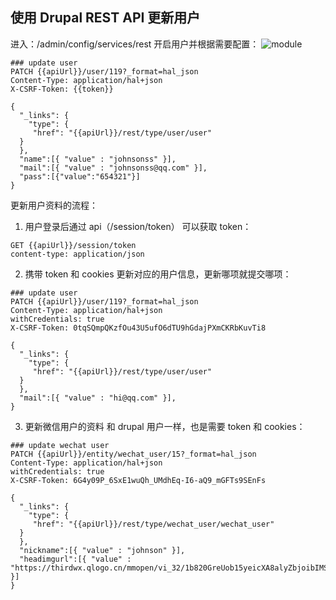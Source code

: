
<Meta title="开发/用户接口/更新" id="update" />

## 使用 Drupal REST API 更新用户

进入：/admin/config/services/rest 开启用户并根据需要配置：
![module](/assets/storybook/assets/drupal/user-update.png)

```
### update user
PATCH {{apiUrl}}/user/119?_format=hal_json
Content-Type: application/hal+json
X-CSRF-Token: {{token}}

{
  "_links": {
    "type": {
     "href": "{{apiUrl}}/rest/type/user/user"
  }
  },
  "name":[{ "value" : "johnsonss" }],
  "mail":[{ "value" : "johnsonss@qq.com" }],
  "pass":[{"value":"654321"}]
}

```

更新用户资料的流程：

1. 用户登录后通过 api（/session/token） 可以获取 token：

```
GET {{apiUrl}}/session/token
content-type: application/json
```

2. 携带 token 和 cookies 更新对应的用户信息，更新哪项就提交哪项：

```
### update user
PATCH {{apiUrl}}/user/119?_format=hal_json
Content-Type: application/hal+json
withCredentials: true
X-CSRF-Token: 0tqSQmpQKzfOu43U5ufO6dTU9hGdajPXmCKRbKuvTi8

{
  "_links": {
    "type": {
     "href": "{{apiUrl}}/rest/type/user/user"
  }
  },
  "mail":[{ "value" : "hi@qq.com" }],
}

```

3. 更新微信用户的资料
   和 drupal 用户一样，也是需要 token 和 cookies：

```
### update wechat user
PATCH {{apiUrl}}/entity/wechat_user/15?_format=hal_json
Content-Type: application/hal+json
withCredentials: true
X-CSRF-Token: 6G4y09P_6SxE1wuQh_UMdhEq-I6-aQ9_mGFTs9SEnFs

{
  "_links": {
    "type": {
     "href": "{{apiUrl}}/rest/type/wechat_user/wechat_user"
  }
  },
  "nickname":[{ "value" : "johnson" }],
  "headimgurl":[{ "value" : "https://thirdwx.qlogo.cn/mmopen/vi_32/1b820GreUob15yeicXA8alyZbjoibIMSHPmDnaZwHnVrn4tQP3nPwYMXgu1diaicfRnpBvpNy8DcBajsfQuicmPJtGA/132" }]
}

```
